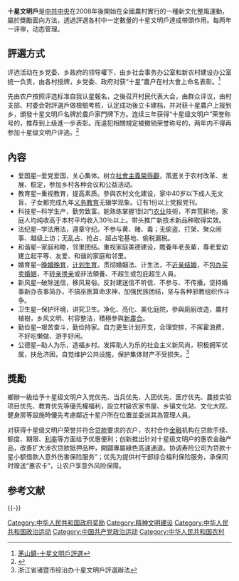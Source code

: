 {{中国政治}}
'''十星文明戶'''是[[中国共产党中央委员会|中共中央]]在2008年後開始在全國農村實行的一種新文化整風運動，屬於獎勵面向方法，透過評選各村中一定數量的十星文明戶達成帶頭作用。每两年一评审，动态管理。

==評選方式==
评选活动在乡党委、乡政府的领导權下，由乡社会事务办公室和新农村建设办公室统一负责，由各村授牌，乡党委、政府对获“十星”農户在村大會上命名表彰。<ref>[http://ms.xinghua.gov.cn/art/2016/6/27/art_1862_328849.html 茅山鎮-十星文明戶評選]{{dead link|date=2017年11月 |bot=InternetArchiveBot |fix-attempted=yes }}</ref>

先由农户按照评选标准自我认星報名，之後召开村民代表大会，由群众评议，由村支部、村委会對評選戶做檢驗考核，认定成功後立卡建档，并对获十星農户上报到乡，頒發十星文明戶名牌於農戶家門牌下方。连续三年获得“十星级文明户”荣誉称号的，推荐到上级進一步表彰。而違犯相關規定被撤销荣誉称号的，两年内不得再参加十星级文明户评选。<ref>{{Cite web |url=http://heb.wenming.cn/gzyj/201403/t20140311_1795813.shtml |title=哈爾濱十星評選活動熱辦 |accessdate=2014-05-22 |archive-date=2014-05-22 |archive-url=https://web.archive.org/web/20140522103927/http://heb.wenming.cn/gzyj/201403/t20140311_1795813.shtml |dead-url=no }}</ref>

==內容==
*爱国星─爱党爱国，关心集体。树立[[社會主義榮辱觀|社會主義榮辱觀]]，策進关于农村改革、发展、稳定，参加乡村各种会议和公益活动。
*教育星─重视教育，提高素质。參與农村文化建设，家中40岁以下成人无文盲，子女都完成九年[[义务教育|义务教育]]无辍学现象。订有1份以上党报党刊。
*科技星─科学生产，勤劳致富。能熟练掌握1到2门[[农业|农业]]技術，不弃荒耕地，家庭人均纯收高于本村平均收入30％以上。带头推广新技术新品种取得实效。
*法纪星─学法用法，遵章守纪。不参与黄、赌、毒；无偷盗、打架、聚众闹事、越级上访；无乱占、抢占、超占宅基地、偷税漏税。
*和谐星─家庭和睦，邻里团结。重视家庭美德建设，贍養年老長輩，尊老爱幼建立起平等、友爱、和谐的家庭和邻里。
*婚育星─[[晚婚晚育|晚婚晚育]]，[[中华人民共和国计划生育|计划生育]]。贯彻婚姻法、计生法，不[[近亲结婚|近亲结婚]]，不[[包办婚姻|包办]][[买卖婚姻|买卖婚姻]]，不[[转亲|转亲]][[换亲|换亲]]或非法領養、不超生或包庇超生人員。
*新风星─破除迷信，移风易俗。反封建迷信不听信、不参与、不传播，坚持婚事新办丧事简办，不搞巫医算命求神，加强民族团结，坚与各种邪教组织作斗争。
*卫生星─保护环境，讲究卫生。净化、亮化、美化庭院，參與廁廚改造，農村植樹，乡风文明、村容整洁，積極參與[[新型农村合作医疗|新農合]]。
*勤俭星─艰苦奋斗，勤俭持家。自力更生计划开支，合理安排，不挥霍浪费，不好吃懒做、游手好闲。
*公德星─助人为乐，造福乡村。发挥助人为乐的社会主义新风尚，积极拥军优属，扶危济困，自觉维护公共设施，保护集体财产不受损失。<ref>浙江省诸暨市综治办十星文明戶評選辦法</ref>

==獎勵==
鄉辦一級给予十星级文明户入党优先、当兵优先、入团优先、医疗优先、農技实验项目优先、教育优先等優先權福利，設立村級农家书屋、乡镇文化站、文化大院、健身房等設施時優先考慮鄰近十星户所在位置並委派其為管理人員。

对获得十星级文明户荣誉并符合[[贷款|贷款]]要求的农户，农村合作[[金融|金融]]机构在贷款手续、额度、期限、[[利率|利率]]等方面给予优惠便利；创新推出针对十星级文明户的惠农金融产品，改善扩大涉农贷款抵押品种，開闢專屬綠色高速通道。协调寿险公司为贷款十星小额借款人意外伤害保险服务”；优先为提供村干部综合福利保险服务，承保同时赠送“惠农卡”，让农户享意外风险保障。

== 参考文献 ==
{{Reflist}}

{{-}}
{{中国共产党的有关信息|中央}}
{{中国共产党政治运动}}

[[Category:中华人民共和国政府奖励|Category:中华人民共和国政府奖励]]
[[Category:精神文明建设|Category:精神文明建设]]
[[Category:中华人民共和国政治运动|Category:中华人民共和国政治运动]]
[[Category:中国共产党政治运动|Category:中国共产党政治运动]]
[[Category:中华人民共和国农村|Category:中华人民共和国农村]]